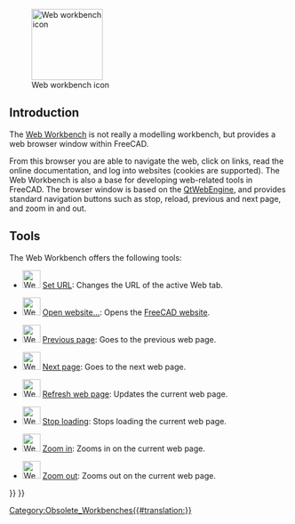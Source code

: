 <languages/>

{{Docnav
|
|
|IconL=
|IconR=
}}

{{VeryImportantMessage|The '''Web Workbench''' is no longer included after version 0.21.}}

[[Image:Workbench_Web.svg|thumb|128px|Web workbench icon]]

==Introduction==

The [[Web_Workbench|Web Workbench]] is not really a modelling workbench, but provides a web browser window within FreeCAD.

From this browser you are able to navigate the web, click on links, read the online documentation, and log into websites (cookies are supported). The Web Workbench is also a base for developing web-related tools in FreeCAD. The browser window is based on the [https://wiki.qt.io/QtWebEngine QtWebEngine], and provides standard navigation buttons such as stop, reload, previous and next page, and zoom in and out.

== Tools == 

The Web Workbench offers the following tools:

* [[File:Web_BrowserSetURL.svg|32px]] [[Web_BrowserSetURL|Set URL]]: Changes the URL of the active Web tab.

* [[File:Web_OpenWebsite.svg|32px]] [[Web_OpenWebsite|Open website...]]: Opens the [https://freecadweb.org FreeCAD website].

* [[File:Web_BrowserBack.svg|32px]] [[Web_BrowserBack|Previous page]]: Goes to the previous web page.

* [[File:Web_BrowserNext.svg|32px]] [[Web_BrowserNext|Next page]]: Goes to the next web page.

* [[File:Web_BrowserRefresh.svg|32px]] [[Web_BrowserRefresh|Refresh web page]]: Updates the current web page.

* [[File:Web_BrowserStop.svg|32px]] [[Web_BrowserStop|Stop loading]]: Stops loading the current web page.

* [[File:Web_BrowserZoomIn.svg|32px]] [[Web_BrowserZoomIn|Zoom in]]: Zooms in on the current web page.

* [[File:Web_BrowserZoomOut.svg|32px]] [[Web_BrowserZoomOut|Zoom out]]: Zooms out on the current web page.


{{Docnav
|
|
|IconL=
|IconR=
}}

{{Web Tools navi{{#translation:}}}}
{{Userdocnavi{{#translation:}}}}
[[Category:Obsolete_Workbenches{{#translation:}}]]